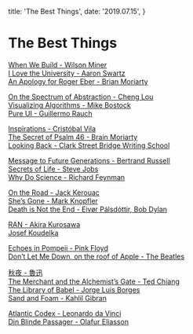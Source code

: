 
  title: 'The Best Things',
  date: '2019.07.15',
}

# The Best Things

[When We Build - Wilson Miner](https://vimeo.com/34017777)  
[I Love the University - Aaron Swartz](http://www.aaronsw.com/weblog/visitingmit)  
[An Apology for Roger Eber - Brian Moriarty](https://youtu.be/cvZhRin-plA)

[On the Spectrum of Abstraction - Cheng Lou](https://www.youtube.com/watch?v=mVVNJKv9esE)  
[Visualizing Algorithms - Mike Bostock](https://bost.ocks.org/mike/algorithms)  
[Pure UI - Guillermo Rauch](https://rauchg.com/2015/pure-ui)

[Inspirations - Cristóbal Vila](https://etereaestudios.com/works/inspirations)  
[The Secret of Psalm 46 - Brain Moriarty](http://ludix.com/moriarty/psalm46.html)  
[Looking Back - Clark Street Bridge Writing School](https://www.youtube.com/watch?v=5v-2cedXiGQ)

[Message to Future Generations - Bertrand Russell](https://www.youtube.com/watch?v=ihaB8AFOhZo)  
[Secrets of Life - Steve Jobs](https://www.youtube.com/watch?v=kYfNvmF0Bqw)  
[Why Do Science - Richard Feynman](https://www.youtube.com/watch?v=WdSerqgb-d0)

[On the Road - Jack Kerouac](https://www.youtube.com/watch?v=XQmEL4jKyb0)  
[She’s Gone - Mark Knopfler](https://www.youtube.com/watch?v=b_aN8strqNM)  
[Death is Not the End - Eivør Pálsdóttir, Bob Dylan](https://www.youtube.com/watch?v=jczAZVZ1Mx8)

[RAN - Akira Kurosawa](https://www.youtube.com/watch?v=YwP_kXyd-Rw)  
[Josef Koudelka](https://pro.magnumphotos.com/CS.aspx?VP3=SearchResult&VBID=2K1HZOBO5FDDVV)

[Echoes in Pompeii - Pink Floyd](https://www.youtube.com/watch?v=y-E7_VHLvkE)  
[Don’t Let Me Down, on the roof of Apple - The Beatles](https://www.youtube.com/watch?v=NCtzkaL2t_Y)

[秋夜 - 魯迅](https://zh.wikisource.org/wiki/%E7%A7%8B%E5%A4%9C_(%E9%AD%AF%E8%BF%85))  
[The Merchant and the Alchemist’s Gate - Ted Chiang](https://en.wikipedia.org/wiki/The_Merchant_and_the_Alchemist%27s_Gate)  
[The Library of Babel - Jorge Luis Borges](https://en.wikipedia.org/wiki/The_Library_of_Babel)  
[Sand and Foam - Kahlil Gibran](http://www-personal.umich.edu/~jrcole/gibran/sandfoam/sandfoam.htm)

[Atlantic Codex - Leonardo da Vinci](https://artsandculture.google.com/asset/atlantic-codex-codex-atlanticus-f-455-recto/TgF-n0HotpLrxA)  
[Din Blinde Passager - Olafur Eliasson](https://olafureliasson.net/archive/artwork/WEK100196/din-blinde-passager)
